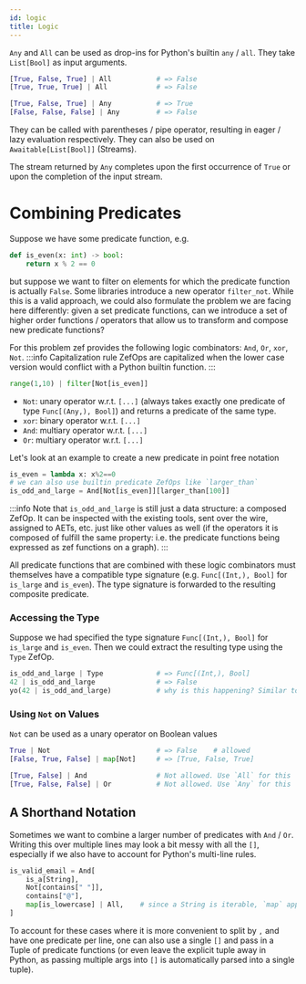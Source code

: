 ```yaml
---
id: logic
title: Logic
---
```


`Any` and `All` can be used as drop-ins for Python's builtin `any` / `all`. They take `List[Bool]` as input arguments.
```python
[True, False, True] | All           # => False
[True, True, True] | All            # => False

[True, False, True] | Any           # => True
[False, False, False] | Any         # => False
```
They can be called with parentheses / pipe operator, resulting in eager / lazy evaluation respectively.
They can also be used on `Awaitable[List[Bool]]` (Streams).

The stream returned by `Any` completes upon the first occurrence of `True` or upon the completion of the input stream.

# Combining Predicates
Suppose we have some predicate function, e.g.
```python 
def is_even(x: int) -> bool:
    return x % 2 == 0
```
but suppose we want to filter on elements for which the predicate function is actually `False`. Some libraries introduce a new operator `filter_not`. While this is a valid approach, we could also formulate the problem we are facing here differently: given a set predicate functions, can we introduce a set of higher order functions / operators that allow us to transform and compose new predicate functions?

For this problem zef provides the following logic combinators: `And`, `Or`, `xor`, `Not`.
:::info Capitalization rule 
ZefOps are capitalized when the lower case version would conflict with a Python builtin function.
:::


```python 
range(1,10) | filter[Not[is_even]]
```

* `Not`: unary operator w.r.t. `[...]` (always takes exactly one predicate of type `Func[(Any,), Bool]`) and returns a predicate of the same type.
* `xor`: binary operator w.r.t. `[...]`
* `And`: multiary operator w.r.t. `[...]`
* `Or`: multiary operator w.r.t. `[...]`


Let's look at an example to create a new predicate in point free notation
```python 
is_even = lambda x: x%2==0
# we can also use builtin predicate ZefOps like `larger_than`
is_odd_and_large = And[Not[is_even]][larger_than[100]]      
```
:::info 
Note that `is_odd_and_large` is still just a data structure: a composed ZefOp. It can be inspected with the existing tools, sent over the wire, assigned to AETs, etc. just like other values as well (if the operators it is composed of fulfill the same property: i.e. the predicate functions being expressed as zef functions on a graph).
:::

All predicate functions that are combined with these logic combinators must themselves have a compatible type signature (e.g. `Func[(Int,), Bool]` for `is_large` and `is_even`). The type signature is forwarded to the resulting composite predicate. 

### Accessing the Type
Suppose we had specified the type signature `Func[(Int,), Bool]` for `is_large` and `is_even`. Then we could extract the resulting type using the `Type` ZefOp.
```python 
is_odd_and_large | Type             # => Func[(Int,), Bool]
42 | is_odd_and_large               # => False
yo(42 | is_odd_and_large)           # why is this happening? Similar to "explain" in ClojureScript
```

### Using `Not` on Values

`Not` can be used as a unary operator on Boolean values
```python
True | Not                          # => False    # allowed
[False, True, False] | map[Not]     # => [True, False, True]

[True, False] | And                 # Not allowed. Use `All` for this
[True, False, False] | Or           # Not allowed. Use `Any` for this
```


## A Shorthand Notation
Sometimes we want to combine a larger number of predicates with `And` / `Or`. Writing this over multiple lines may look a bit messy with all the `[]`, especially if we also have to account for Python's multi-line rules.
```python
is_valid_email = And[
    is_a[String],
    Not[contains[" "]],
    contains["@"],
    map[is_lowercase] | All,    # since a String is iterable, `map` applies character-wise
]
```
To account for these cases where it is more convenient to split by `,` and have one predicate per line, one can also use a single `[]` and pass in a Tuple of predicate functions (or even leave the explicit tuple away in Python, as passing multiple args into `[]` is automatically parsed into a single tuple).


